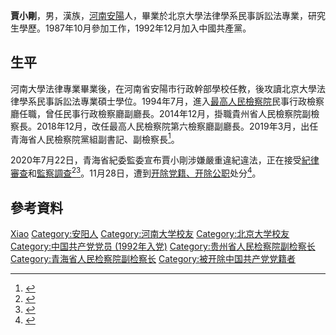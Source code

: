 {{Infobox officeholder
|image         = 
|caption       = 
|office        = [[File:Supreme_People's_Procuratorate_of_P.R.China's_badge_.svg|20px]] [[青海省人民检察院|青海省人民检察院]]副检察长
|term_start    = 2019年3月
|term_end      = 2020年9月
|1blankname    = 检察长
|1namedata     = [[蒙永山|蒙永山]]
|predecessor   = 
|successor     = 
|name          = 贾小刚
|birthname     = 
|birth_date    = {{birth year and age|1967|1}}  
|birth_place   = {{CHN}}[[河南省|河南省]][[安阳市|安阳市]]
|death_date    = 
|death_place   = 
|party         = <del>{{CPC}}</del>（1992年12月－2020年11月28日被开除）
|spouse        = 
|children      = 
|profession    = 
|alma_mater    = [[河南大学|河南大学]]<br />[[北京大学|北京大学]]
|website       = 
|signature     = 
|footnotes     =
}}
'''賈小剛'''{{BD|1967年|1月||catIdx=Jia, Xiaogang}}，男，漢族，[[河南|河南]][[安陽|安陽]]人，畢業於北京大學法律學系民事訴訟法專業，研究生學歷。1987年10月參加工作，1992年12月加入中國共產黨。

== 生平 ==
河南大學法律專業畢業後，在河南省安陽市行政幹部學校任教，後攻讀北京大學法律學系民事訴訟法專業碩士學位。1994年7月，進入[[中华人民共和国最高人民检察院|最高人民檢察院]]民事行政檢察廳任職，曾任民事行政檢察廳副廳長。2014年12月，掛職貴州省人民檢察院副檢察長。2018年12月，改任最高人民檢察院第六檢察廳副廳長。2019年3月，出任青海省人民檢察院黨組副書記、副檢察長<ref>{{cite news |url=http://district.ce.cn/newarea/sddy/202007/22/t20200722_35379470.shtml |title=青海省人民检察院副检察长贾小刚接受审查调查 |work=中国经济网 |date=2020-07-22 |accessdate=2020-07-26 |language=zh-hans |archive-date=2020-10-21 |archive-url=https://web.archive.org/web/20201021223603/http://district.ce.cn/newarea/sddy/202007/22/t20200722_35379470.shtml |dead-url=no }}</ref>。

2020年7月22日，青海省紀委監委宣布賈小剛涉嫌嚴重違紀違法，正在接受[[中国共产党中央纪律检查委员会|紀律審查]]和[[中华人民共和国国家监察委员会|監察調查]]<ref>{{cite news |url=http://www.qhjc.gov.cn/detail_EB231533E87DF114.html |title=青海省人民检察院党组副书记、副检察长贾小刚接受审查调查 |work=青海省纪委监委网站 |date=2020-07-22 |accessdate=2020-07-26 |language=zh-hans |archive-date=2021-01-17 |archive-url=https://web.archive.org/web/20210117024308/http://www.qhjc.gov.cn/detail_EB231533E87DF114.html |dead-url=no }}</ref><ref>{{cite news |url=http://www.ccdi.gov.cn/scdc/sggb/zjsc/202007/t20200722_222459.html |title=青海省人民检察院党组副书记、副检察长贾小刚接受审查调查 |work=中央纪委国家监委网站 |date=2020-07-22 |accessdate=2020-07-26 |language=zh-hans |archive-date=2020-10-29 |archive-url=https://web.archive.org/web/20201029085138/http://www.ccdi.gov.cn/scdc/sggb/zjsc/202007/t20200722_222459.html |dead-url=no }}</ref>。11月28日，遭到[[双开|开除党籍、开除公职]]处分<ref>{{cite news |url=http://www.ccdi.gov.cn/scdc/sggb/djcf/202011/t20201128_230881.html |title=青海省人民检察院原党组副书记、副检察长贾小刚严重违纪违法被开除党籍和公职 |work=中央纪委国家监委网站 |date=2020-11-28 |accessdate=2020-11-28 |language=zh-hans |archive-date=2020-11-28 |archive-url=https://web.archive.org/web/20201128164907/http://www.ccdi.gov.cn/scdc/sggb/djcf/202011/t20201128_230881.html |dead-url=no }}</ref>。

== 參考資料 ==
{{reflist}}

{{中共十九大以来的反腐败工作}}
{{Authority control}}
{{DEFAULTSORT:Jia, Xiaogang}}
[[Category:贾姓|Xiao]]
[[Category:安阳人|Category:安阳人]]
[[Category:河南大学校友|Category:河南大学校友]]
[[Category:北京大学校友|Category:北京大学校友]]
[[Category:中国共产党党员_(1992年入党)|Category:中国共产党党员 (1992年入党)]]
[[Category:贵州省人民检察院副检察长|Category:贵州省人民检察院副检察长]]
[[Category:青海省人民检察院副检察长|Category:青海省人民检察院副检察长]]
[[Category:被开除中国共产党党籍者|Category:被开除中国共产党党籍者]]